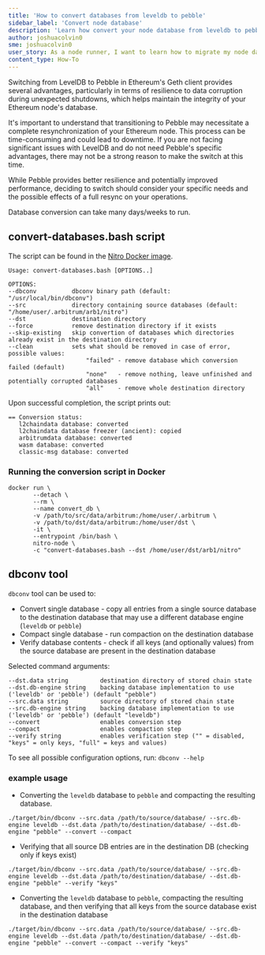 ```yaml
---
title: 'How to convert databases from leveldb to pebble'
sidebar_label: 'Convert node database'
description: 'Learn how convert your node database from leveldb to pebble'
author: joshuacolvin0
sme: joshuacolvin0
user_story: As a node runner, I want to learn how to migrate my node database from leveldb to pebble.
content_type: How-To
---
```



Switching from LevelDB to Pebble in Ethereum's Geth client provides several advantages, particularly in terms of resilience to data corruption during unexpected shutdowns, which helps maintain the integrity of your Ethereum node's database.

It's important to understand that transitioning to Pebble may necessitate a complete resynchronization of your Ethereum node. This process can be time-consuming and could lead to downtime. If you are not facing significant issues with LevelDB and do not need Pebble's specific advantages, there may not be a strong reason to make the switch at this time.

While Pebble provides better resilience and potentially improved performance, deciding to switch should consider your specific needs and the possible effects of a full resync on your operations.

<VanillaAdmonition type="note">

Database conversion can take many days/weeks to run.

</VanillaAdmonition>

## convert-databases.bash script


The script can be found in the [Nitro Docker image](https://github.com/OffchainLabs/nitro/blob/7fdc5681c410bf283029e62bde4a1367b32f647d/Dockerfile#L283).

```shell
Usage: convert-databases.bash [OPTIONS..]

OPTIONS:
--dbconv          dbconv binary path (default: "/usr/local/bin/dbconv")
--src             directory containing source databases (default: "/home/user/.arbitrum/arb1/nitro")
--dst             destination directory
--force           remove destination directory if it exists
--skip-existing   skip convertion of databases which directories already exist in the destination directory
--clean           sets what should be removed in case of error, possible values:
                      "failed" - remove database which conversion failed (default)
                      "none"   - remove nothing, leave unfinished and potentially corrupted databases
                      "all"    - remove whole destination directory

```

Upon successful completion, the script prints out:

```shell
== Conversion status:
   l2chaindata database: converted
   l2chaindata database freezer (ancient): copied
   arbitrumdata database: converted
   wasm database: converted
   classic-msg database: converted

```

### Running the conversion script in Docker

```shell
docker run \
       --detach \
       --rm \
       --name convert_db \
       -v /path/to/src/data/arbitrum:/home/user/.arbitrum \
       -v /path/to/dst/data/arbitrum:/home/user/dst \
       -it \
       --entrypoint /bin/bash \
       nitro-node \
       -c "convert-databases.bash --dst /home/user/dst/arb1/nitro"
```

## dbconv tool

`dbconv` tool can be used to:

- Convert single database - copy all entries from a single source database to the destination database that may use a different database engine (`leveldb` or `pebble`)
- Compact single database - run compaction on the destination database
- Verify database contents - check if all keys (and optionally values) from the source database are present in the destination database

Selected command arguments:

```shell
--dst.data string         destination directory of stored chain state
--dst.db-engine string    backing database implementation to use ('leveldb' or 'pebble') (default "pebble")
--src.data string         source directory of stored chain state
--src.db-engine string    backing database implementation to use ('leveldb' or 'pebble') (default "leveldb")
--convert                 enables conversion step
--compact                 enables compaction step
--verify string           enables verification step ("" = disabled, "keys" = only keys, "full" = keys and values)
```

To see all possible configuration options, run: `dbconv --help`

### example usage

- Converting the `leveldb` database to `pebble` and compacting the resulting database.

```shell
./target/bin/dbconv --src.data /path/to/source/database/ --src.db-engine leveldb --dst.data /path/to/destination/database/ --dst.db-engine "pebble" --convert --compact
```

- Verifying that all source DB entries are in the destination DB (checking only if keys exist)

```shell
./target/bin/dbconv --src.data /path/to/source/database/ --src.db-engine leveldb --dst.data /path/to/destination/database/ --dst.db-engine "pebble" --verify "keys"
```

- Converting the `leveldb` database to `pebble`, compacting the resulting database, and then verifying that all keys from the source database exist in the destination database

```shell
./target/bin/dbconv --src.data /path/to/source/database/ --src.db-engine leveldb --dst.data /path/to/destination/database/ --dst.db-engine "pebble" --convert --compact --verify "keys"
```
